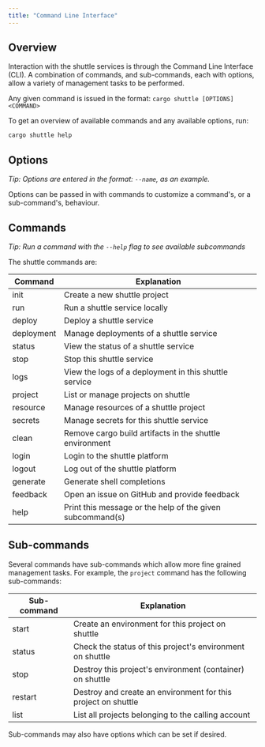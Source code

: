 ```yaml
---
title: "Command Line Interface"
---
```


## Overview

Interaction with the shuttle services is through the Command Line Interface (CLI).
A combination of commands, and sub-commands, each with options, allow a variety of management tasks to be performed.

Any given command is issued in the format: `cargo shuttle [OPTIONS] <COMMAND>`

To get an overview of available commands and any available options, run:

```bash
cargo shuttle help
```

## Options

*Tip: Options are entered in the format: `--name`, as an example.*

Options can be passed in with commands to customize a command's, or a sub-command's, behaviour.

## Commands

*Tip: Run a command with the `--help` flag to see available subcommands*

The shuttle commands are:

| Command    | Explanation |
| ---------- | ----------- |
| init       | Create a new shuttle project |
| run        | Run a shuttle service locally |
| deploy     | Deploy a shuttle service |
| deployment | Manage deployments of a shuttle service |
| status     | View the status of a shuttle service |
| stop       | Stop this shuttle service |
| logs       | View the logs of a deployment in this shuttle service |
| project    | List or manage projects on shuttle |
| resource   | Manage resources of a shuttle project |
| secrets    | Manage secrets for this shuttle service |
| clean      | Remove cargo build artifacts in the shuttle environment |
| login      | Login to the shuttle platform |
| logout     | Log out of the shuttle platform |
| generate   | Generate shell completions |
| feedback   | Open an issue on GitHub and provide feedback |
| help       | Print this message or the help of the given subcommand(s) |

## Sub-commands

Several commands have sub-commands which allow more fine grained management tasks.
For example, the `project` command has the following sub-commands:

| Sub-command | Explanation |
| ----------- | ----------- |
| start       | Create an environment for this project on shuttle |
| status      | Check the status of this project's environment on shuttle |
| stop        | Destroy this project's environment (container) on shuttle |
| restart     | Destroy and create an environment for this project on shuttle |
| list        | List all projects belonging to the calling account |

Sub-commands may also have options which can be set if desired.
